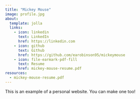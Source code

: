 ```yaml
---
title: "Mickey Mouse"
image: profile.jpg
about:
  template: jolla
  links:
    - icon: linkedin
      text: LinkedIn
      href: https://linkedin.com
    - icon: github
      text: Github
      href: https://github.com/earobinson95/mickeymouse
    - icon: file-earmark-pdf-fill
      text: Resume
      href: mickey-mouse-resume.pdf
resources: 
  - mickey-mouse-resume.pdf
---
```


This is an example of a personal website. You can make one too!
